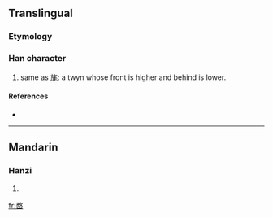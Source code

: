 ==Translingual==

===Etymology===
{{Han compound|敄|山|c1=p|c2=s|t2=mountain|ls=psc}}

===Han character===
{{Han char|rn=46|rad=山|as=09|sn=12|four=|canj=弓大山 (NKU)}}

# same as [[旄]]: a twyn whose front is higher and behind is lower.

====References====
* {{Han ref|kx=0316.180|dkj=08280|dj=0616.390|hdz=10789.180|uh=5D4D|ud=23885}}

----

==Mandarin==

===Hanzi===
{{cmn-hanzi|pin=[[hé]] ([[he2]]), [[jié]] ([[jie2]]), [[wù]] ([[wu4]])|wg=ho<sup>2</sup>, chieh<sup>2</sup>, wu<sup>4</sup>}}

# {{defn|Mandarin}}

[[fr:嵍]]
